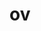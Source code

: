 # ov


<ul className="grid grid-cols-1 md:grid-cols-2 lg:grid-cols-3 xl:grid-cols-4 gap-4 -ml-6">
<ReferenceCard
    title="Altindex"
    description="Get altcoin index overtime"
    url="/sdk/reference/crypto/ov/altindex"
    chevron={false}
/>
<ReferenceCard
    title="Btcrb"
    description="Get bitcoin price data"
    url="/sdk/reference/crypto/ov/btcrb"
    chevron={false}
/>
<ReferenceCard
    title="Categories"
    description="Returns top crypto categories [Source: CoinGecko]"
    url="/sdk/reference/crypto/ov/categories"
    chevron={false}
/>
<ReferenceCard
    title="Cbpairs"
    description="Get a list of available currency pairs for trading. [Source: Coinbase]"
    url="/sdk/reference/crypto/ov/cbpairs"
    chevron={false}
/>
<ReferenceCard
    title="Coin List"
    description="Get list of all available coins on CoinPaprika [Source: CoinPaprika]"
    url="/sdk/reference/crypto/ov/coin_list"
    chevron={false}
/>
<ReferenceCard
    title="Contracts"
    description="Gets all contract addresses for given platform [Source: CoinPaprika]"
    url="/sdk/reference/crypto/ov/contracts"
    chevron={false}
/>
<ReferenceCard
    title="Cr"
    description="Returns crypto {borrow,supply} interest rates for cryptocurrencies across several platforms"
    url="/sdk/reference/crypto/ov/cr"
    chevron={false}
/>
<ReferenceCard
    title="Crypto Hack"
    description="Get crypto hack"
    url="/sdk/reference/crypto/ov/crypto_hack"
    chevron={false}
/>
<ReferenceCard
    title="Crypto Hack Slugs"
    description="Get all crypto hack slugs"
    url="/sdk/reference/crypto/ov/crypto_hack_slugs"
    chevron={false}
/>
<ReferenceCard
    title="Crypto Hacks"
    description="Get major crypto-related hacks"
    url="/sdk/reference/crypto/ov/crypto_hacks"
    chevron={false}
/>
<ReferenceCard
    title="Defi"
    description="Get global statistics about Decentralized Finances [Source: CoinGecko]"
    url="/sdk/reference/crypto/ov/defi"
    chevron={false}
/>
<ReferenceCard
    title="Derivatives"
    description="Get list of crypto derivatives from CoinGecko API [Source: CoinGecko]"
    url="/sdk/reference/crypto/ov/derivatives"
    chevron={false}
/>
<ReferenceCard
    title="Ewf"
    description="Scrapes exchange withdrawal fees"
    url="/sdk/reference/crypto/ov/ewf"
    chevron={false}
/>
<ReferenceCard
    title="Exchanges"
    description="Show top crypto exchanges."
    url="/sdk/reference/crypto/ov/exchanges"
    chevron={false}
/>
<ReferenceCard
    title="Exmarkets"
    description="List markets by exchange ID [Source: CoinPaprika]"
    url="/sdk/reference/crypto/ov/exmarkets"
    chevron={false}
/>
<ReferenceCard
    title="Exrates"
    description="Get list of crypto, fiats, commodity exchange rates from CoinGecko API [Source: CoinGecko]"
    url="/sdk/reference/crypto/ov/exrates"
    chevron={false}
/>
<ReferenceCard
    title="Globe"
    description="Get global crypto market data."
    url="/sdk/reference/crypto/ov/globe"
    chevron={false}
/>
<ReferenceCard
    title="Hm"
    description="Get N coins from CoinGecko [Source: CoinGecko]"
    url="/sdk/reference/crypto/ov/hm"
    chevron={false}
/>
<ReferenceCard
    title="Hold"
    description="Returns public companies that holds ethereum or bitcoin [Source: CoinGecko]"
    url="/sdk/reference/crypto/ov/hold"
    chevron={false}
/>
<ReferenceCard
    title="Indexes"
    description="Get list of crypto indexes from CoinGecko API [Source: CoinGecko]"
    url="/sdk/reference/crypto/ov/indexes"
    chevron={false}
/>
<ReferenceCard
    title="Info"
    description="Returns basic coin information for all coins from CoinPaprika API [Source: CoinPaprika]"
    url="/sdk/reference/crypto/ov/info"
    chevron={false}
/>
<ReferenceCard
    title="Markets"
    description="Returns basic coin information for all coins from CoinPaprika API [Source: CoinPaprika]"
    url="/sdk/reference/crypto/ov/markets"
    chevron={false}
/>
<ReferenceCard
    title="News"
    description="Get recent posts from CryptoPanic news aggregator platform. [Source: https://cryptopanic.com/]"
    url="/sdk/reference/crypto/ov/news"
    chevron={false}
/>
<ReferenceCard
    title="Platforms"
    description="List all smart contract platforms like ethereum, solana, cosmos, polkadot, kusama ... [Source: CoinPaprika]"
    url="/sdk/reference/crypto/ov/platforms"
    chevron={false}
/>
<ReferenceCard
    title="Products"
    description="Get list of financial products from CoinGecko API"
    url="/sdk/reference/crypto/ov/products"
    chevron={false}
/>
<ReferenceCard
    title="Stables"
    description="Returns top stable coins [Source: CoinGecko]"
    url="/sdk/reference/crypto/ov/stables"
    chevron={false}
/>
<ReferenceCard
    title="Wf"
    description="Scrapes top coins withdrawal fees"
    url="/sdk/reference/crypto/ov/wf"
    chevron={false}
/>
<ReferenceCard
    title="Wfpe"
    description="Scrapes coin withdrawal fees per exchange"
    url="/sdk/reference/crypto/ov/wfpe"
    chevron={false}
/>
</ul>

